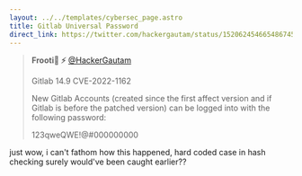 ```yaml
---
layout: ../../templates/cybersec_page.astro
title: Gitlab Universal Password
direct_link: https://twitter.com/hackergautam/status/1520624546654867456
---
```


> **Frooti🍋 ⚡️** [@HackerGautam](https://twitter.com/hackergautam)
>
> Gitlab 14.9 CVE-2022-1162
>
> New Gitlab Accounts (created since the first affect version and if Gitlab is before the patched version) can be logged into with the following password:
>
> 123qweQWE!@#000000000

just wow, i can't fathom how this happened, hard coded case in hash checking
surely would've been caught earlier??
